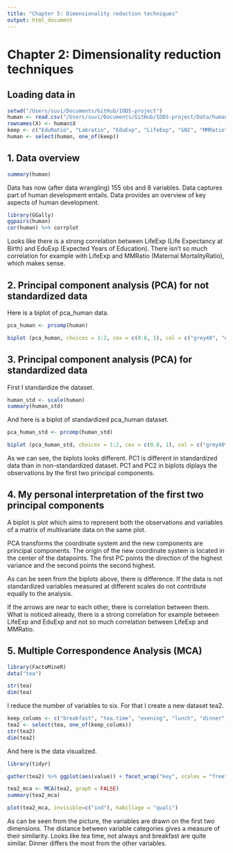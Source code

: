 ```yaml
---
title: "Chapter 5: Dimensionality reduction techniques"
output: html_document
---
```


#  Chapter 2: Dimensionality reduction techniques

## Loading data in
```r
setwd("/Users/suvi/Documents/GitHub/IODS-project")
human <- read.csv("/Users/suvi/Documents/GitHub/IODS-project/Data/human3.csv", header = TRUE, sep = ",")
rownames(X) <- human$X
keep <- c("EduRatio", "Labratio", "EduExp", "LifeExp", "GNI", "MMRatio", "ABirthR", "RepPar")
human <- select(human, one_of(keep))
```

## 1. Data overview

```r

summary(human)

```

Data has now (after data wrangling) 155 obs and 8 variables. Data captures part of human development entails. Data provides an overview of key aspects of human development.

```r

library(GGally)
ggpairs(human)
cor(human) %>% corrplot
```

Looks like there is a strong correlation between LifeExp (Life Expectancy at Birth) and EduExp (Expected Years of Education). There isn't so much correlation for example with LifeExp and MMRatio (Maternal MortalityRatio), which makes sense.

## 2. Principal component analysis (PCA) for not standardized data

Here is a biplot of pca_human data.

```r

pca_human <- prcomp(human)

biplot (pca_human, choices = 1:2, cex = c(0.8, 1), col = c("grey40", "deeppink2"))

```


## 3. Principal component analysis (PCA) for standardized data

First I standardize the dataset.

```r

human_std <- scale(human)
summary(human_std)

```

And here is a biplot of standardized pca_human dataset.

```r

pca_human_std <- prcomp(human_std)

biplot (pca_human_std, choices = 1:2, cex = c(0.8, 1), col = c("grey40", "deeppink2"))

```

As we can see, the biplots looks different. PC1 is different in standardized data than in non-standardized dataset. PC1 and PC2 in biplots diplays the observations by the first two principal components. 

## 4. My personal interpretation of the first two principal components

A biplot is plot which aims to represent both the observations and variables of a matrix of multivariate data on the same plot.

PCA  transforms the coordinate system and the new components are principal components. The origin of the new coordinate system is located in the center of the datapoints. The first PC points the direction of the highest variance and the second points the second highest. 

As can be seen from the biplots above, there is difference. If the data is not standardized variables measured at different scales do not contribute equally to the analysis. 

If the arrows are near to each other, there is correlation between them. What is noticed already, there is a strong correlation for example between LifeExp and EduExp and not so much correlation between LifeExp and MMRatio.


## 5. Multiple Correspondence Analysis (MCA)

```r

library(FactoMineR)
data("tea")

str(tea)
dim(tea)

```

I reduce the number of variables to six. For that I create a new dataset tea2.

```r

keep_colums <- c("breakfast", "tea.time", "evening", "lunch", "dinner", "always")
tea2 <- select(tea, one_of(keep_colums))
str(tea2)
dim(tea2)

```

And here is the data visualized.
```r

library(tidyr)

gather(tea2) %>% ggplot(aes(value)) + facet_wrap("key", scales = "free") + geom_bar() + theme(axis.text.x = element_text(angle = 45, hjust = 1, size = 8))

```


```r

tea2_mca <- MCA(tea2, graph = FALSE)
summary(tea2_mca)

plot(tea2_mca, invisible=c("ind"), habillage = "quali")
```

As can be seen from the picture, the variables are drawn on the first two dimensions. The distance between variable categories gives a measure of their similarity. Looks like tea time, not always and breakfast are quite similar. Dinner differs the most from the other variables.